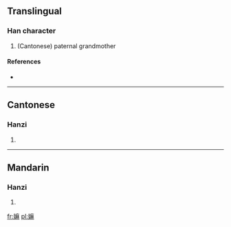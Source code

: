 ==Translingual==

===Han character===
{{Han char|rn=38|rad=女|as=11|sn=14|four=|canj=女戈木木 (VIDD)}}

# (Cantonese) paternal grandmother

====References====
* {{Han ref|kx=0270.311|hdz=80018.130|uh=5AF2|ud=23282}}

----

==Cantonese==

===Hanzi===
{{yue-hanzi|jyut=|y=ma4}}

# {{defn|Cantonese|sort=女11}}

----

==Mandarin==

===Hanzi===
{{cmn-hanzi|pin=|wg=}}

# {{defn|Mandarin|sort=女11}}

[[fr:嫲]]
[[pl:嫲]]